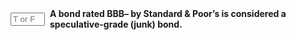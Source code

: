 ::: {.question-block}

<form onsubmit="event.preventDefault(); checkAnswerBox('module6_tf_q61','F')" style="display: flex; align-items: center; gap: 8px;">
<input type="text" id="module6_tf_q61" name="module6_tf_q61" maxlength="1" placeholder="T or F" style="width: 55px;" data-correct-answer="F" /> 
<label for="module6_tf_q61"><strong>A bond rated BBB– by Standard & Poor’s is considered a speculative-grade (junk) bond.</strong></label>
</form>

<div id="feedback-module6_tf_q61" class="feedback" style="display:none;">
This is FALSE. A BBB– rating is the lowest tier of investment-grade bonds, not speculative-grade. Bonds rated below BB+ are considered junk.
</div>

:::
